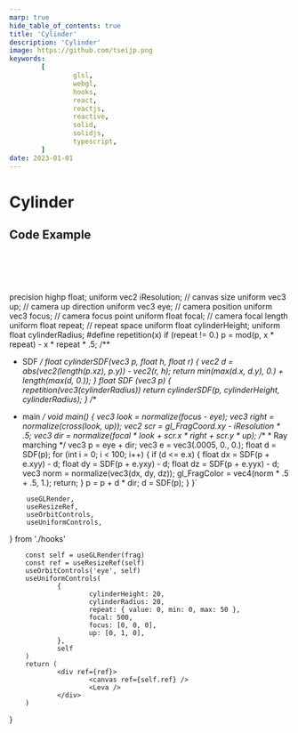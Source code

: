 ```yaml
---
marp: true
hide_table_of_contents: true
title: 'Cylinder'
description: 'Cylinder'
image: https://github.com/tseijp.png
keywords:
        [
                glsl,
                webgl,
                hooks,
                react,
                reactjs,
                reactive,
                solid,
                solidjs,
                typescript,
        ]
date: 2023-01-01
---
```


# Cylinder

<Canvas />

## Code Example

```cpp
float cylinderSDF(vec3 p, float h, float r) {
        vec2 d = abs(vec2(length(p.xz), p.y)) - vec2(r, h);
        return min(max(d.x, d.y), 0.) + length(max(d, 0.));
}
```

precision highp float;
uniform vec2 iResolution; // canvas size
uniform vec3 up;          // camera up direction
uniform vec3 eye;         // camera position
uniform vec3 focus;       // camera focus point
uniform float focal;      // camera focal length
uniform float repeat;     // repeat space
uniform float cylinderHeight;
uniform float cylinderRadius;
#define repetition(x) if (repeat != 0.) p = mod(p, x * repeat) - x * repeat * .5;
/**
 * SDF
 */
float cylinderSDF(vec3 p, float h, float r) {
        vec2 d = abs(vec2(length(p.xz), p.y)) - vec2(r, h);
        return min(max(d.x, d.y), 0.) + length(max(d, 0.));
}
float SDF (vec3 p) {
        repetition(vec3(cylinderRadius))
        return cylinderSDF(p, cylinderHeight, cylinderRadius);
}
/**
 * main
 */
void main() {
        vec3 look = normalize(focus - eye);
        vec3 right = normalize(cross(look, up));
        vec2 scr = gl_FragCoord.xy - iResolution * .5;
        vec3 dir = normalize(focal * look + scr.x * right + scr.y * up);
        /**
         * Ray marching
         */
        vec3 p = eye + dir;
        vec3 e = vec3(.0005, 0., 0.);
        float d = SDF(p);
        for (int i = 0; i < 100; i++) {
                if (d <= e.x) {
                        float dx = SDF(p + e.xyy) - d;
                        float dy = SDF(p + e.yxy) - d;
                        float dz = SDF(p + e.yyx) - d;
                        vec3 norm = normalize(vec3(dx, dy, dz));
                        gl_FragColor = vec4(norm * .5 + .5, 1.);
                        return;
                }
                p = p + d * dir;
                d = SDF(p);
        }
}`

        useGLRender,
        useResizeRef,
        useOrbitControls,
        useUniformControls,
} from './hooks'

        const self = useGLRender(frag)
        const ref = useResizeRef(self)
        useOrbitControls('eye', self)
        useUniformControls(
                {
                        cylinderHeight: 20,
                        cylinderRadius: 20,
                        repeat: { value: 0, min: 0, max: 50 },
                        focal: 500,
                        focus: [0, 0, 0],
                        up: [0, 1, 0],
                },
                self
        )
        return (
                <div ref={ref}>
                        <canvas ref={self.ref} />
                        <Leva />
                </div>
        )
}
